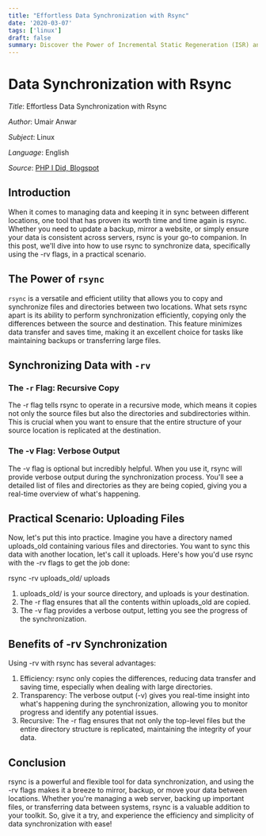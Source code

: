 ```yaml
---
title: "Effortless Data Synchronization with Rsync"
date: '2020-03-07'
tags: ['linux']
draft: false
summary: Discover the Power of Incremental Static Regeneration (ISR) and next/images. Turbocharge your website's performance and deliver a user experience that keeps your visitors coming back for more!....
---
```


# Data Synchronization with Rsync

_Title_: Effortless Data Synchronization with Rsync

_Author_: Umair Anwar

_Subject_: Linux

_Language_: English

_Source_: [PHP I Did, Blogspot](http://phpidid.blogspot.com/2020/03/rsync-rv-uploadsold-uploads.html)

## Introduction
When it comes to managing data and keeping it in sync between different locations, one tool that has proven its worth time and time again is rsync. Whether you need to update a backup, mirror a website, or simply ensure your data is consistent across servers, rsync is your go-to companion. In this post, we'll dive into how to use rsync to synchronize data, specifically using the -rv flags, in a practical scenario.

## The Power of `rsync`
`rsync` is a versatile and efficient utility that allows you to copy and synchronize files and directories between two locations. What sets rsync apart is its ability to perform synchronization efficiently, copying only the differences between the source and destination. This feature minimizes data transfer and saves time, making it an excellent choice for tasks like maintaining backups or transferring large files.

## Synchronizing Data with `-rv`
### The `-r` Flag: Recursive Copy
The -r flag tells rsync to operate in a recursive mode, which means it copies not only the source files but also the directories and subdirectories within. This is crucial when you want to ensure that the entire structure of your source location is replicated at the destination.

### The -v Flag: Verbose Output
The -v flag is optional but incredibly helpful. When you use it, rsync will provide verbose output during the synchronization process. You'll see a detailed list of files and directories as they are being copied, giving you a real-time overview of what's happening.

## Practical Scenario: Uploading Files
Now, let's put this into practice. Imagine you have a directory named uploads_old containing various files and directories. You want to sync this data with another location, let's call it uploads. Here's how you'd use rsync with the -rv flags to get the job done:

rsync -rv uploads_old/ uploads


1. uploads_old/ is your source directory, and uploads is your destination.
2. The -r flag ensures that all the contents within uploads_old are copied.
3. The -v flag provides a verbose output, letting you see the progress of the synchronization.

## Benefits of -rv Synchronization
Using -rv with rsync has several advantages:
1. Efficiency: rsync only copies the differences, reducing data transfer and saving time, especially when dealing with large directories.
2. Transparency: The verbose output (-v) gives you real-time insight into what's happening during the synchronization, allowing you to monitor progress and identify any potential issues.
3. Recursive: The -r flag ensures that not only the top-level files but the entire directory structure is replicated, maintaining the integrity of your data.

## Conclusion
rsync is a powerful and flexible tool for data synchronization, and using the -rv flags makes it a breeze to mirror, backup, or move your data between locations. Whether you're managing a web server, backing up important files, or transferring data between systems, rsync is a valuable addition to your toolkit. So, give it a try, and experience the efficiency and simplicity of data synchronization with ease!